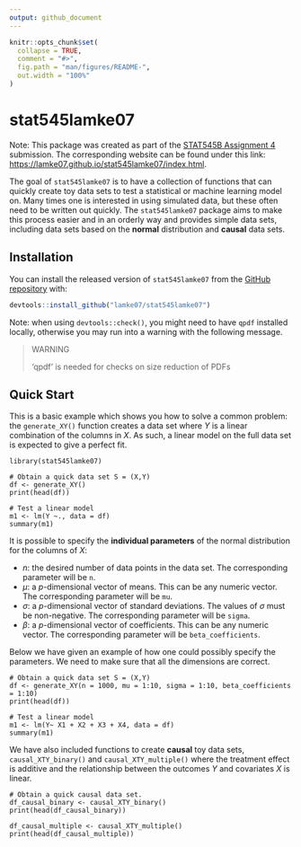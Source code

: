 ```yaml
---
output: github_document
---
```


<!-- README.md is generated from README.Rmd. Please edit that file -->

```r
knitr::opts_chunk$set(
  collapse = TRUE,
  comment = "#>",
  fig.path = "man/figures/README-",
  out.width = "100%"
)
```

# stat545lamke07

Note: This package was created as part of the [STAT545B Assignment 4](https://stat545.stat.ubc.ca/assignments/assignment-b4/) submission.
The corresponding website can be found under this link: [https://lamke07.github.io/stat545lamke07/index.html](https://lamke07.github.io/stat545lamke07/index.html).

The goal of `stat545lamke07` is to have a collection of functions that can 
quickly create toy data sets to test a statistical or machine learning
model on. Many times one is interested in using simulated data, but these
often need to be written out quickly. The `stat545lamke07` package
aims to make this process easier and in an orderly way and provides simple data sets,
including data sets based on the **normal** distribution and **causal** data sets.

## Installation

You can install the released version of `stat545lamke07` from the 
[GitHub repository](https://github.com/lamke07/stat545lamke07)
with:

``` r
devtools::install_github("lamke07/stat545lamke07")
```

Note: when using `devtools::check()`, you might need to have `qpdf` installed locally,
otherwise you may run into a warning with the following message.

> WARNING 
> 
> ‘qpdf’ is needed for checks on size reduction of PDFs

## Quick Start

This is a basic example which shows you how to solve a common problem: the `generate_XY()` function
creates a data set where $Y$ is a linear combination of the columns in $X$.
As such, a linear model on the full data set is expected to give a perfect fit.

```
library(stat545lamke07)

# Obtain a quick data set S = (X,Y)
df <- generate_XY()
print(head(df))

# Test a linear model
m1 <- lm(Y ~., data = df)
summary(m1)
```

It is possible to specify the **individual parameters** of the normal distribution for the columns of $X$:

* $n$: the desired number of data points in the data set. The corresponding parameter will be `n`.
* $\mu$: a $p$-dimensional vector of means. This can be any numeric vector. The corresponding parameter will be `mu`.
* $\sigma$: a $p$-dimensional vector of standard deviations. The values of $\sigma$ must be non-negative. The corresponding parameter will be `sigma`.
* $\beta$: a $p$-dimensional vector of coefficients. This can be any numeric vector. The corresponding parameter will be `beta_coefficients`.

Below we have given an example of how one could possibly specify the parameters. We need to make sure that all the dimensions are correct.

```
# Obtain a quick data set S = (X,Y)
df <- generate_XY(n = 1000, mu = 1:10, sigma = 1:10, beta_coefficients = 1:10)
print(head(df))

# Test a linear model
m1 <- lm(Y~ X1 + X2 + X3 + X4, data = df)
summary(m1)
```

We have also included functions to create **causal** toy data sets, `causal_XTY_binary()` and `causal_XTY_multiple()`
where the treatment effect is additive and the relationship between the outcomes $Y$ and covariates $X$ is linear.

```
# Obtain a quick causal data set.
df_causal_binary <- causal_XTY_binary()
print(head(df_causal_binary))

df_causal_multiple <- causal_XTY_multiple()
print(head(df_causal_multiple))
```
